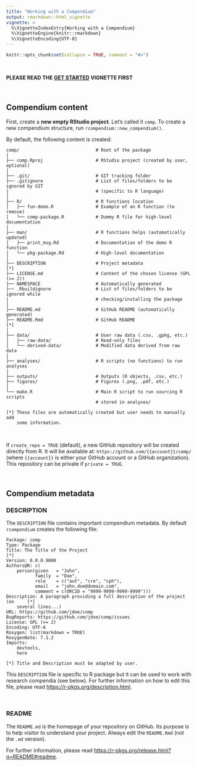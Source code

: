 ```yaml
---
title: "Working with a Compendium"
output: rmarkdown::html_vignette
vignette: >
  %\VignetteIndexEntry{Working with a Compendium}
  %\VignetteEngine{knitr::rmarkdown}
  %\VignetteEncoding{UTF-8}
---
```




```r
knitr::opts_chunk$set(collapse = TRUE, comment = "#>")
```



<br />



**PLEASE READ THE
[GET STARTED](https://frbcesab.github.io/rcompendium/articles/rcompendium.html) VIGNETTE FIRST**



<br />



## Compendium content

First, create a **new empty RStudio project**. Let's called it `comp`. 
To create a new compendium structure, run `rcompendium::new_compendium()`.

By default, the following content is created:

```
comp/                             # Root of the package
│
├── comp.Rproj                    # RStudio project (created by user, optional)
│
├── .git/                         # GIT tracking folder
├── .gitignore                    # List of files/folders to be ignored by GIT
|                                 # (specific to R language)
│
├── R/                            # R functions location
│   ├── fun-demo.R                # Example of an R function (to remove)
│   └── comp-package.R            # Dummy R file for high-level documentation
│
├── man/                          # R functions helps (automatically updated)
│   ├── print_msg.Rd              # Documentation of the demo R function
│   └── pkg-package.Rd            # High-level documentation
│
├── DESCRIPTION                   # Project metadata                         [*]
├── LICENSE.md                    # Content of the chosen license (GPL (>= 2))
├── NAMESPACE                     # Automatically generated
├── .Rbuildignore                 # List of files/folders to be ignored while 
│                                 # checking/installing the package
│
├── README.md                     # GitHub README (automatically generated)
├── README.Rmd                    # GitHub README                            [*]
│
├── data/                         # User raw data (.csv, .gpkg, etc.)
│   ├── raw-data/                 # Read-only files
│   └── derived-data/             # Modified data derived from raw data
│
├── analyses/                     # R scripts (no functions) to run analyses
│
├── outputs/                      # Outputs (R objects, .csv, etc.)
├── figures/                      # Figures (.png, .pdf, etc.)
│
└── make.R                        # Main R script to run sourcing R scripts 
                                  # stored in analyses/

[*] These files are automatically created but user needs to manually add 
    some information.
```

<br />

If `create_repo = TRUE` (default), a new GitHub repository will be created 
directly from R. It will be available at: `https://github.com/{{account}}/comp/` 
(where `{{account}}` is either your GitHub account or a GitHub organization).
This repository can be private if `private = TRUE`.



<br />



## Compendium metadata

### DESCRIPTION

The `DESCRIPTION` file contains important compendium metadata. 
By default `rcompendium` creates the following file:


```
Package: comp
Type: Package
Title: The Title of the Project                                              [*]
Version: 0.0.0.9000
Authors@R: c(
    person(given   = "John",
           family  = "Doe",
           role    = c("aut", "cre", "cph"),
           email   = "john.doe@domain.com",
           comment = c(ORCID = "9999-9999-9999-9999")))
Description: A paragraph providing a full description of the project (on     [*] 
    several lines...)
URL: https://github.com/jdoe/comp
BugReports: https://github.com/jdoe/comp/issues
License: GPL (>= 2)
Encoding: UTF-8
Roxygen: list(markdown = TRUE)
RoxygenNote: 7.1.2
Imports: 
    devtools,
    here

[*] Title and Description must be adapted by user.
```

This `DESCRIPTION` file is specific to R package but it can be used to work with
research compendia (see below). 
For further information on how to edit this file, please read 
[https://r-pkgs.org/description.html](https://r-pkgs.org/description.html).




<br />



### README

The `README.md` is the homepage of your repository on GitHub. Its purpose is to 
help visitor to understand your project. Always edit the `README.Rmd` (not the 
`.md` version).

For further information, please read 
[https://r-pkgs.org/release.html?q=README#readme](https://r-pkgs.org/release.html?q=README#readme).



<br />



## 
